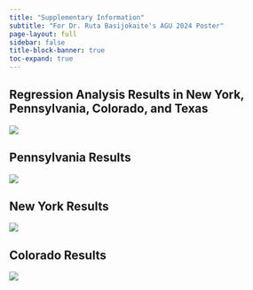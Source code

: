 ```yaml
---
title: "Supplementary Information"
subtitle: "For Dr. Ruta Basijokaite's AGU 2024 Poster" 
page-layout: full
sidebar: false
title-block-banner: true
toc-expand: true
---
```


## Regression Analysis Results in New York, Pennsylvania, Colorado, and Texas

![](Well_comp.png)

## Pennsylvania Results

![](PA_maps.png)

## New York Results

![](NY_maps.png)

## Colorado Results

![](CO_maps.png)
